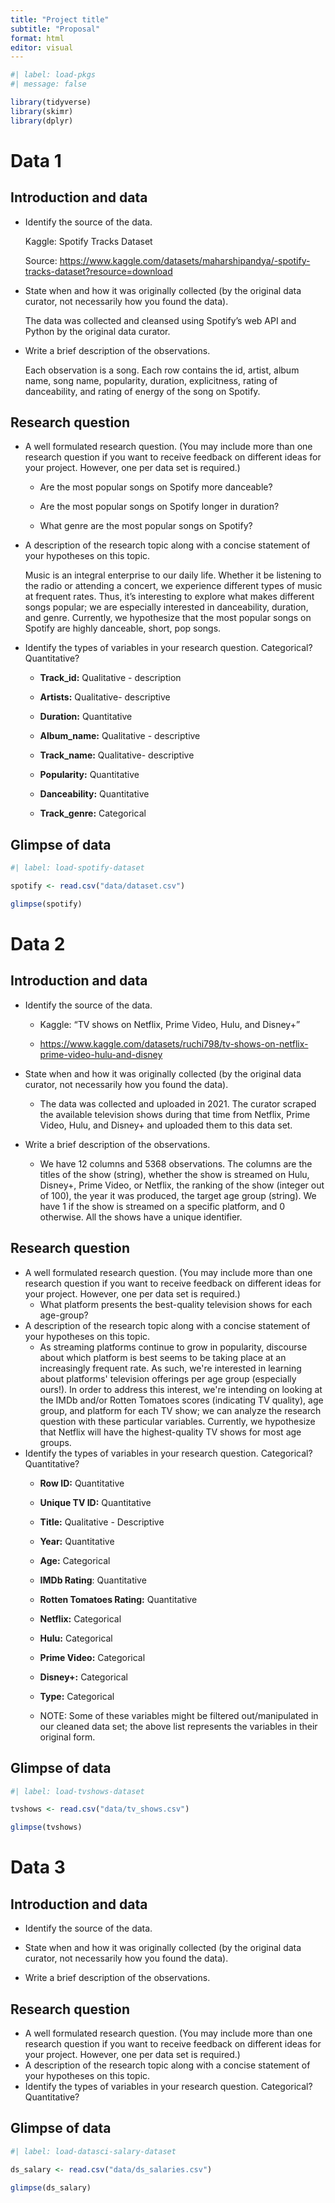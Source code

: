 ```yaml
---
title: "Project title"
subtitle: "Proposal"
format: html
editor: visual
---
```


```r
#| label: load-pkgs
#| message: false

library(tidyverse)
library(skimr)
library(dplyr)
```

# Data 1

## Introduction and data

-   Identify the source of the data.

    Kaggle: Spotify Tracks Dataset

    Source: <https://www.kaggle.com/datasets/maharshipandya/-spotify-tracks-dataset?resource=download>

-   State when and how it was originally collected (by the original data curator, not necessarily how you found the data).

    The data was collected and cleansed using Spotify's web API and Python by the original data curator.

-   Write a brief description of the observations.

    Each observation is a song. Each row contains the id, artist, album name, song name, popularity, duration, explicitness, rating of danceability, and rating of energy of the song on Spotify.

## Research question

-   A well formulated research question. (You may include more than one research question if you want to receive feedback on different ideas for your project. However, one per data set is required.)

    -   Are the most popular songs on Spotify more danceable? 

    -   Are the most popular songs on Spotify longer in duration?

    -   What genre are the most popular songs on Spotify?

-   A description of the research topic along with a concise statement of your hypotheses on this topic.

    Music is an integral enterprise to our daily life. Whether it be listening to the radio or attending a concert, we experience different types of music at frequent rates. Thus, it's interesting to explore what makes different songs popular; we are especially interested in danceability, duration, and genre. Currently, we hypothesize that the most popular songs on Spotify are highly danceable, short, pop songs.

-   Identify the types of variables in your research question. Categorical? Quantitative?

    -   **Track_id:** Qualitative - description

    -   **Artists:** Qualitative- descriptive

    -   **Duration:** Quantitative

    -   **Album_name:** Qualitative - descriptive

    -   **Track_name:** Qualitative- descriptive

    -   **Popularity:** Quantitative

    -   **Danceability:** Quantitative

    -   **Track_genre:** Categorical

## Glimpse of data

```r
#| label: load-spotify-dataset

spotify <- read.csv("data/dataset.csv")

glimpse(spotify)

```

# Data 2

## Introduction and data

-   Identify the source of the data.

    -   Kaggle: "TV shows on Netflix, Prime Video, Hulu, and Disney+"

    -   <https://www.kaggle.com/datasets/ruchi798/tv-shows-on-netflix-prime-video-hulu-and-disney>

-   State when and how it was originally collected (by the original data curator, not necessarily how you found the data).

    -   The data was collected and uploaded in 2021. The curator scraped the available television shows during that time from Netflix, Prime Video, Hulu, and Disney+ and uploaded them to this data set.

-   Write a brief description of the observations.

    -   We have 12 columns and 5368 observations. The columns are the titles of the show (string), whether the show is streamed on Hulu, Disney+, Prime Video, or Netflix, the ranking of the show (integer out of 100), the year it was produced, the target age group (string). We have 1 if the show is streamed on a specific platform, and 0 otherwise. All the shows have a unique identifier.

## Research question

-   A well formulated research question. (You may include more than one research question if you want to receive feedback on different ideas for your project. However, one per data set is required.)
    -   What platform presents the best-quality television shows for each age-group?
-   A description of the research topic along with a concise statement of your hypotheses on this topic.
    -   As streaming platforms continue to grow in popularity, discourse about which platform is best seems to be taking place at an increasingly frequent rate. As such, we\'re interested in learning about platforms\' television offerings per age group (especially ours!). In order to address this interest, we\'re intending on looking at the IMDb and/or Rotten Tomatoes scores (indicating TV quality), age group, and platform for each TV show; we can analyze the research question with these particular variables. Currently, we hypothesize that Netflix will have the highest-quality TV shows for most age groups.
-   Identify the types of variables in your research question. Categorical? Quantitative?
    -   **Row ID:** Quantitative 

    -   **Unique TV ID:** Quantitative

    -   **Title:** Qualitative - Descriptive

    -   **Year:** Quantitative

    -   **Age:** Categorical 

    -   **IMDb Rating**: Quantitative

    -   **Rotten Tomatoes Rating:** Quantitative

    -   **Netflix:** Categorical

    -   **Hulu:** Categorical

    -   **Prime Video:** Categorical

    -   **Disney+:** Categorical

    -   **Type:** Categorical 

    -   NOTE: Some of these variables might be filtered out/manipulated in our cleaned data set; the above list represents the variables in their original form.

## Glimpse of data

```r
#| label: load-tvshows-dataset

tvshows <- read.csv("data/tv_shows.csv")

glimpse(tvshows)

```

# Data 3

## Introduction and data

-   Identify the source of the data.

-   State when and how it was originally collected (by the original data curator, not necessarily how you found the data).

-   Write a brief description of the observations.

## Research question

-   A well formulated research question. (You may include more than one research question if you want to receive feedback on different ideas for your project. However, one per data set is required.)
-   A description of the research topic along with a concise statement of your hypotheses on this topic.
-   Identify the types of variables in your research question. Categorical? Quantitative?

## Glimpse of data

```r
#| label: load-datasci-salary-dataset

ds_salary <- read.csv("data/ds_salaries.csv") 

glimpse(ds_salary)

```
